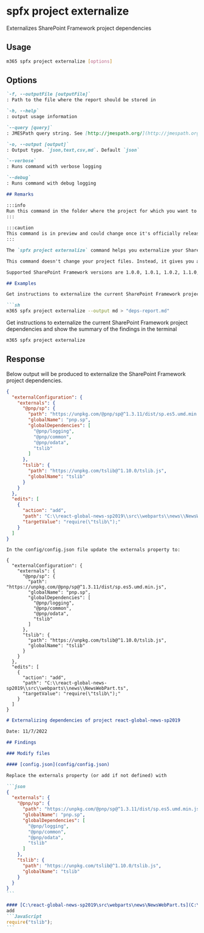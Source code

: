 
# spfx project externalize

Externalizes SharePoint Framework project dependencies

## Usage

```sh
m365 spfx project externalize [options]
```

## Options

```md defintion-list
`-f, --outputFile [outputFile]`
: Path to the file where the report should be stored in

`-h, --help`
: output usage information

`--query [query]`
: JMESPath query string. See [http://jmespath.org/](http://jmespath.org/) for more information and examples

`-o, --output [output]`
: Output type. `json,text,csv,md`. Default `json`

`--verbose`
: Runs command with verbose logging

`--debug`
: Runs command with debug logging

## Remarks

:::info
Run this command in the folder where the project for which you want to externalize dependencies is located. This command doesn't change your project files.
:::
    
:::caution
This command is in preview and could change once it's officially released. If you see any room for improvement, we'd love to hear from you at [https://github.com/pnp/cli-microsoft365/issues](https://github.com/pnp/cli-microsoft365/issues).
:::

The `spfx project externalize` command helps you externalize your SharePoint Framework project dependencies using the [unpkg CDN](https://unpkg.com/).

This command doesn't change your project files. Instead, it gives you a report with all steps necessary to externalize your project dependencies. Externalizing project dependencies is error-prone, especially when it comes to updating your solution's code. This is why at this moment, this command produces a report that you can use yourself to perform the necessary changes and verify that everything is working as expected.

Supported SharePoint Framework versions are 1.0.0, 1.0.1, 1.0.2, 1.1.0, 1.1.1, 1.1.3, 1.2.0, 1.3.0, 1.3.1, 1.3.2, 1.3.4, 1.4.0, 1.4.1, 1.5.0, 1.5.1, 1.6.0, 1.7.0, 1.7.1, 1.8.0, 1.8.1, 1.8.2, 1.9.1.

## Examples

Get instructions to externalize the current SharePoint Framework project dependencies and save the findings in a Markdown file

```sh
m365 spfx project externalize --output md > "deps-report.md"
```

Get instructions to externalize the current SharePoint Framework project dependencies and show the summary of the findings in the terminal

```sh
m365 spfx project externalize
```

## Response

Below output will be produced to externalize the SharePoint Framework project dependencies.

<Tabs>
  <TabItem value="json" label="JSON">

  ```json
  {
    "externalConfiguration": {
      "externals": {
        "@pnp/sp": {
          "path": "https://unpkg.com/@pnp/sp@^1.3.11/dist/sp.es5.umd.min.js",
          "globalName": "pnp.sp",
          "globalDependencies": [
            "@pnp/logging",
            "@pnp/common",
            "@pnp/odata",
            "tslib"
          ]
        },
        "tslib": {
          "path": "https://unpkg.com/tslib@^1.10.0/tslib.js",
          "globalName": "tslib"
        }
      }
    },
    "edits": [
      {
        "action": "add",
        "path": "C:\\react-global-news-sp2019\\src\\webparts\\news\\NewsWebPart.ts",
        "targetValue": "require(\"tslib\");"
      }
    ]
  }
  ```

  </TabItem>
  <TabItem value="text" label="Text">


  ```text
  In the config/config.json file update the externals property to:

  {
    "externalConfiguration": {
      "externals": {
        "@pnp/sp": {
          "path": "https://unpkg.com/@pnp/sp@^1.3.11/dist/sp.es5.umd.min.js",
          "globalName": "pnp.sp",
          "globalDependencies": [
            "@pnp/logging",
            "@pnp/common",
            "@pnp/odata",
            "tslib"
          ]
        },
        "tslib": {
          "path": "https://unpkg.com/tslib@^1.10.0/tslib.js",
          "globalName": "tslib"
        }
      }
    },
    "edits": [
      {
        "action": "add",
        "path": "C:\\react-global-news-sp2019\\src\\webparts\\news\\NewsWebPart.ts",
        "targetValue": "require(\"tslib\");"
      }
    ]
  }
  ```

  </TabItem>
  <TabItem value="md" label="Markdown">

  ````md
  # Externalizing dependencies of project react-global-news-sp2019

  Date: 11/7/2022

  ## Findings

  ### Modify files

  #### [config.json](config/config.json)

  Replace the externals property (or add if not defined) with
  
  ```json
  {
    "externals": {
      "@pnp/sp": {
        "path": "https://unpkg.com/@pnp/sp@^1.3.11/dist/sp.es5.umd.min.js",
        "globalName": "pnp.sp",
        "globalDependencies": [
          "@pnp/logging",
          "@pnp/common",
          "@pnp/odata",
          "tslib"
        ]
      },
      "tslib": {
        "path": "https://unpkg.com/tslib@^1.10.0/tslib.js",
        "globalName": "tslib"
      }
    }
  }
  ```
  
  #### [C:\react-global-news-sp2019\src\webparts\news\NewsWebPart.ts](C:\react-global-news-sp2019\src\webparts\news\NewsWebPart.ts)
  add
  ```JavaScript
  require("tslib");
  ```
  ````

  </TabItem>
</Tabs>
